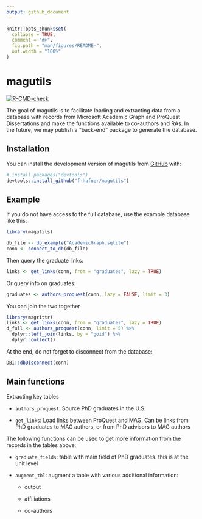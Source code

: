 ```yaml
---
output: github_document
---
```


<!-- README.md is generated from README.Rmd. Please edit that file -->

```r
knitr::opts_chunk$set(
  collapse = TRUE,
  comment = "#>",
  fig.path = "man/figures/README-",
  out.width = "100%"
)
```

# magutils

<!-- badges: start -->
[![R-CMD-check](https://github.com/f-hafner/magutils/actions/workflows/R-CMD-check.yaml/badge.svg)](https://github.com/f-hafner/magutils/actions/workflows/R-CMD-check.yaml)
<!-- badges: end -->

The goal of magutils is to facilitate loading and extracting data from a database with records from Microsoft Academic Graph and ProQuest Dissertations and make the functions available to co-authors and RAs. In the future, we may publish a "back-end" package to generate the database. 

## Installation

You can install the development version of magutils from [GitHub](https://github.com/) with:

``` r
# install.packages("devtools")
devtools::install_github("f-hafner/magutils")
```

## Example

If you do not have access to the full database, use the example database like this:

```r
library(magutils)

db_file <- db_example("AcademicGraph.sqlite")
conn <- connect_to_db(db_file)

```

Then query the graduate links:

```r
links <- get_links(conn, from = "graduates", lazy = TRUE)
```

Or query info on graduates:

```r
graduates <- authors_proquest(conn, lazy = FALSE, limit = 3)
```

You can join the two together

```r
library(magrittr)
links <- get_links(conn, from = "graduates", lazy = TRUE)
d_full <- authors_proquest(conn, limit = 5) %>%
  dplyr::left_join(links, by = "goid") %>%
  dplyr::collect()
```


At the end, do not forget to disconnect from the database:

```r
DBI::dbDisconnect(conn)
```


## Main functions 


Extracting key tables

- `authors_proquest`: Source PhD graduates in the U.S.

- `get_links`: Load links between ProQuest and MAG. Can be links from PhD graduates to MAG authors, or from PhD advisors to MAG authors


The following functions can be used to get more information from the records in the tables above:

- `graduate_fields`: table with main field of PhD graduates. this is at the unit level

- `augment_tbl`: augment a table with various additional information:

  - output
  
  - affiliations 
  
  - co-authors





